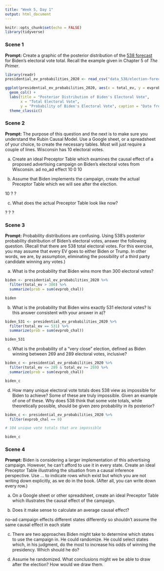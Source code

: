 ```yaml
---
title: "Week 5, Day 1"
output: html_document
---
```


```r
knitr::opts_chunk$set(echo = FALSE)
library(tidyverse)
```


### Scene 1

**Prompt:** Create a graphic of the posterior distribution of the [538 forecast](https://projects.fivethirtyeight.com/2020-election-forecast/) for Biden's electoral vote total. Recall the example given in Chapter 5 of *The Primer*.

```r
library(readr)
presidential_ev_probabilities_2020 <- read_csv("data_538/election-forecasts-2020/presidential_ev_probabilities_2020.csv")
```


```r
ggplot(presidential_ev_probabilities_2020, aes(x = total_ev, y = evprob_chal)) +
  geom_col() +
  labs(title = "Posterior Distribution of Biden's Electoral Vote",
       x = "Total Electoral Vote",
       y = "Probability of Biden's Electoral Vote", caption = "Data from October 3, 2020") +
  theme_classic()
```



### Scene 2

**Prompt:** The purpose of this question and the next is to make sure you understand the Rubin Causal Model. Use a Google sheet, or a spreadsheet of your choice, to create the necessary tables. Most will just require a couple of lines. Wisconsin has 10 electoral votes.

a) Create an ideal Preceptor Table which examines the causal effect of a proposed advertising campaign on Biden's electoral votes from Wisconsin. 
ad no_ad effect
10   0    10


b) Assume that Biden implements the campaign, create the actual Preceptor Table which we will see after the election.


10 ? ?



c) What does the actual Preceptor Table look like now?

? ? ?


### Scene 3

**Prompt:** Probability distributions are confusing. Using 538's posterior probability distribution of Biden's electoral votes, answer the following question. (Recall that there are 538 total electoral votes. For this exercise, you may assume that every EV goes to either Biden or Trump. In other words, we are, by assumption, eliminating the possibility of a third party candidate winning any votes.)


a) What is the probability that Biden wins more than 300 electoral votes?

```r
biden <- presidential_ev_probabilities_2020 %>%
  filter(total_ev > 300) %>%
  summarize(prob = sum(evprob_chal))

biden
```


b) What is the probability that Biden wins exactly 531 electoral votes? Is this answer consistent with your answer in a)?

```r
biden_531 <- presidential_ev_probabilities_2020 %>%
  filter(total_ev == 531) %>%
  summarize(prob = sum(evprob_chal))

biden_531


```




c) What is the probability of a "very close" election, defined as Biden winning between 269 and 289 electoral votes, inclusive?

```r
biden_c <- presidential_ev_probabilities_2020 %>%
  filter(total_ev <= 289 & total_ev >= 269) %>%
  summarize(prob = sum(evprob_chal))

biden_c
```


d) How many unique electoral vote totals does 538 view as impossible for Biden to achieve? Some of these are truly impossible. Given an example of one of these. Why does 538 think that some vote totals, while theoretically possible, should be given zero probability in its posterior?

```r
biden_c <- presidential_ev_probabilities_2020 %>%
  filter(evprob_chal == 0)

# 104 unique vote totals that are impossible

biden_c
```



### Scene 4

**Prompt:** Biden is considering a larger implementation of this advertising campaign. However, he can't afford to use it in every state. Create an ideal Preceptor Table illustrating the situation from a causal inference perspective. Use ... to indicate rows which exist but which you are not writing down explicitly, as we do in the book. (After all, you can write down every row.)

a) On a Google sheet or other spreadsheet, create an ideal Preceptor Table which illustrates the causal effect of the campaign.




b) Does it make sense to calculate an average causal effect?

no--ad campaign effects different states differently so shouldn't assume the same causal effect in each state



c) There are two approaches Biden might take to determine which states to use the campaign in. He could randomize. He could select states which, in his judgment, do the most to increase his odds of winning the presidency. Which should he do?



d) Assume he randomized. What conclusions might we be able to draw after the election? How would we draw them.


